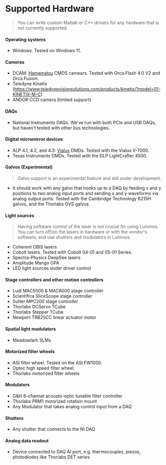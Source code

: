 # Supported Hardware

> You can write custom Matlab or C++ drivers for any hardware that is not currently supported.

#### Operating systems

- Windows. Tested on Windows 11.

#### Cameras

- DCAM: [Hamamatsu](https://www.hamamatsu.com/eu/en/product/cameras.html) CMOS camears. Tested with Orca Flash 4.0 V2 and Orca Fusion.
- Teledyne Kinetix (https://www.teledynevisionsolutions.com/products/kinetix/?model=01-KINETIX-M-C)
- ANDOR CCD camera (limited support)

#### DAQs

- National Instruments DAQs. We've run with both PCIe and USB DAQs, but haven't tested with other bus technologies.

#### Digital micromirror devices

- ALP 4.1, 4.2, and 4.3: [Vialux](https://www.vialux.de/en/v-modules.html) DMDs. Tested with the Vialux V-7000.
- Texas Instruments DMDs. Tested with the DLP LightCrafter 4500.

#### Galvos (Experimental)

> Galvo support is an experimental feature and still under development.

- It should work with any galvo that hooks up to a DAQ by feeding x and y positions to two analog input ports
  and sending x and y waveforms via analog output ports. Tested with the Cambridge Technology 6215H galvos, and the Thorlabs GVS galvos.

#### Light sources

> Having software control of the laser is not crucial for using Luminos. You can turn off/on the lasers
> in hardware or with the vendor's software, and use shutters and modulators in Luminos.

- Coherent OBIS lasers
- Cobolt lasers. Tested with Cobolt 04-01 and 05-01 Series.
- Spectra-Physics DeepSee lasers
- Amplitude Mango OPA
- LED light sources under driver control

#### Stage controllers and other motion controllers

- Ludl MAC5000 & MAC6000 stage controller
- Scientifica SliceScope stage controller
- Sutter MPC200 stage controller
- Thorlabs DCServo TCube
- Thorlabs Stepper TCube
- Newport TRB25CC linear actuator motor

#### Spatial light modulators

- Meadowlark SLMs

#### Motorized filter wheels

- ASI filter wheel. Tested on the ASI FW1000.
- Optec high speed filter wheel.
- Thorlabs motorized filter wheels

#### Modulators

- G&H 8-channel acousto-optic tunable filter controller
- Thorlabs PRM1 motorized rotation mount
- Any Modulator that takes analog control input from a DAQ

#### Shutters

- Any shutter that connects to the NI DAQ

#### Analog data readout

- Device connected to DAQ AI port, e.g. thermocouples, piezos, photodiodes like Thorlabs DET series
